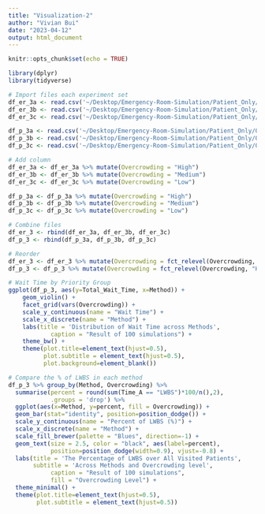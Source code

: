 ```yaml
---
title: "Visualization-2"
author: "Vivian Bui"
date: "2023-04-12"
output: html_document
---
```


```r
knitr::opts_chunk$set(echo = TRUE)
```

```r
library(dplyr)
library(tidyverse)
```

```R
# Import files each experiment set 
df_er_3a <- read.csv('~/Desktop/Emergency-Room-Simulation/Patient_Only/Output/3A/Processed/df_er.csv')
df_er_3b <- read.csv('~/Desktop/Emergency-Room-Simulation/Patient_Only/Output/3B/Processed/df_er.csv')
df_er_3c <- read.csv('~/Desktop/Emergency-Room-Simulation/Patient_Only/Output/3C/Processed/df_er.csv')

df_p_3a <- read.csv('~/Desktop/Emergency-Room-Simulation/Patient_Only/Output/3A/Processed/df_p.csv')
df_p_3b <- read.csv('~/Desktop/Emergency-Room-Simulation/Patient_Only/Output/3B/Processed/df_p.csv')
df_p_3c <- read.csv('~/Desktop/Emergency-Room-Simulation/Patient_Only/Output/3C/Processed/df_p.csv')

# Add column 
df_er_3a <- df_er_3a %>% mutate(Overcrowding = "High")
df_er_3b <- df_er_3b %>% mutate(Overcrowding = "Medium")
df_er_3c <- df_er_3c %>% mutate(Overcrowding = "Low")

df_p_3a <- df_p_3a %>% mutate(Overcrowding = "High") 
df_p_3b <- df_p_3b %>% mutate(Overcrowding = "Medium") 
df_p_3c <- df_p_3c %>% mutate(Overcrowding = "Low") 

# Combine files 
df_er_3 <- rbind(df_er_3a, df_er_3b, df_er_3c)
df_p_3 <- rbind(df_p_3a, df_p_3b, df_p_3c)

# Reorder 
df_er_3 <- df_er_3 %>% mutate(Overcrowding = fct_relevel(Overcrowding, "High", "Medium", "Low"))
df_p_3 <- df_p_3 %>% mutate(Overcrowding = fct_relevel(Overcrowding, "High", "Medium", "Low"))

```

```r
# Wait Time by Priority Group 
ggplot(df_p_3, aes(y=Total_Wait_Time, x=Method)) +
    geom_violin() + 
    facet_grid(vars(Overcrowding)) +
    scale_y_continuous(name = "Wait Time") + 
    scale_x_discrete(name = "Method") +
    labs(title = 'Distribution of Wait Time across Methods', 
            caption = "Result of 100 simulations") +  
    theme_bw() +
    theme(plot.title=element_text(hjust=0.5),
          plot.subtitle = element_text(hjust=0.5),
          plot.background=element_blank()) 


```

```r

# Compare the % of LWBS in each method 
df_p_3 %>% group_by(Method, Overcrowding) %>% 
  summarise(percent = round(sum(Time_A == "LWBS")*100/n(),2), 
            .groups = 'drop') %>% 
  ggplot(aes(x=Method, y=percent, fill = Overcrowding)) + 
  geom_bar(stat="identity", position=position_dodge()) + 
  scale_y_continuous(name = "Percent of LWBS (%)") + 
  scale_x_discrete(name = "Method") + 
  scale_fill_brewer(palette = "Blues", direction=-1) +
  geom_text(size = 2.5, color = "black", aes(label=percent), 
            position=position_dodge(width=0.9), vjust=-0.8) +
  labs(title = 'The Percentage of LWBS over All Visited Patients',
       subtitle = 'Across Methods and Overcrowding level', 
            caption = "Result of 100 simulations",
            fill = "Overcrowding Level") +
  theme_minimal() + 
  theme(plot.title=element_text(hjust=0.5),
        plot.subtitle = element_text(hjust=0.5)) 

```






